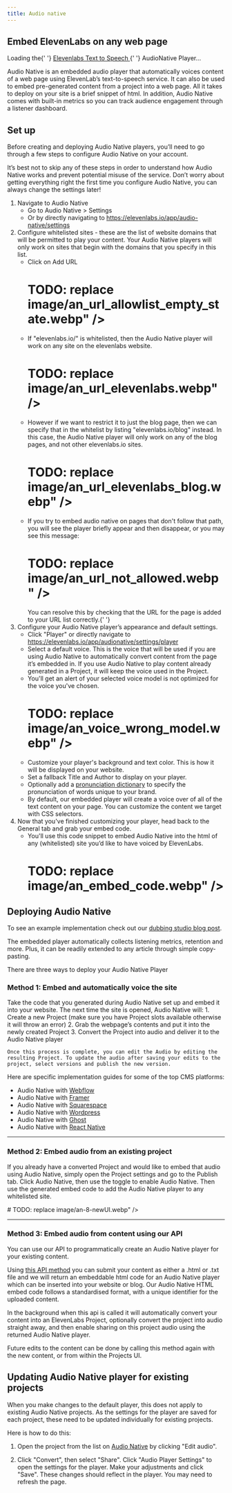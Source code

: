```yaml
---
title: Audio native
---
```


## Embed ElevenLabs on any web page

<div
  id="elevenlabs-audionative-widget"
  data-height="90"
  data-width="100%"
  data-frameBorder="no"
  data-scrolling="no"
  data-publicUserId="8cb6f91dbb1d1b891d2cde8e21c96378281280fd9dac76faac4c7502f022075a"
  data-playerUrl="https://elevenlabs.io/player/index.html"
  data-small="True"
  data-textColor="rgba(0, 0, 0, 1.0)"
  data-backgroundColor="rgba(255, 255, 255, 1.0)"
>
  Loading the{' '}
  <a href="https://elevenlabs.io/text-to-speech" target="_blank" rel="noopener">
    Elevenlabs Text to Speech
  </a>{' '}
  AudioNative Player...
</div>
<script src="https://elevenlabs.io/player/audioNativeHelper.js"></script>

Audio Native is an embedded audio player that automatically voices content of a web page using ElevenLab’s text-to-speech service. It can also be used to embed pre-generated content from a project into a web page. All it takes to deploy on your site is a brief snippet of html. In addition, Audio Native comes with built-in metrics so you can track audience engagement through a listener dashboard.

## Set up

Before creating and deploying Audio Native players, you’ll need to go through a few steps to configure Audio Native on your account.

It’s best not to skip any of these steps in order to understand how Audio Native works and prevent potential misuse of the service. Don’t worry about getting everything right the first time you configure Audio Native, you can always change the settings later!

1. Navigate to Audio Native
   - Go to Audio Native > Settings
   - Or by directly navigating to https://elevenlabs.io/app/audio-native/settings
2. Configure whitelisted sites - these are the list of website domains that will be permitted to play your content. Your Audio Native players will only work on sites that begin with the domains that you specify in this list.
   - Click on Add URL
     # TODO: replace image/an_url_allowlist_empty_state.webp" />
   - If "elevenlabs.io/" is whitelisted, then the Audio Native player will work on any site on the elevenlabs website.
     # TODO: replace image/an_url_elevenlabs.webp" />
   - However if we want to restrict it to just the blog page, then we can specify that in the whitelist by listing "elevenlabs.io/blog" instead. In this case, the Audio Native player will only work on any of the blog pages, and not other elevenlabs.io sites.
     # TODO: replace image/an_url_elevenlabs_blog.webp" />
   - If you try to embed audio native on pages that don't follow that path, you will see the player briefly appear and then disappear, or you may see this message:
     # TODO: replace image/an_url_not_allowed.webp" />
     You can resolve this by checking that the URL for the page is added to your URL list correctly.{' '}
3. Configure your Audio Native player’s appearance and default settings.
   - Click "Player" or directly navigate to https://elevenlabs.io/app/audionative/settings/player
   - Select a default voice. This is the voice that will be used if you are using Audio Native to automatically convert content from the page it’s embedded in. If you use Audio Native to play content already generated in a Project, it will keep the voice used in the Project.
   - You'll get an alert of your selected voice model is not optimized for the voice you've chosen.
     # TODO: replace image/an_voice_wrong_model.webp" />
   - Customize your player's background and text color. This is how it will be displayed on your website.
   - Set a fallback Title and Author to display on your player.
   - Optionally add a [pronunciation dictionary](https://elevenlabs.io/docs/projects/overview#pronunciation-dictionaries) to specify the pronunciation of words unique to your brand.
   - By default, our embedded player will create a voice over of all of the text content on your page. You can customize the content we target with CSS selectors.
4. Now that you've finished customizing your player, head back to the General tab and grab your embed code.
   - You'll use this code snippet to embed Audio Native into the html of any (whitelisted) site you’d like to have voiced by ElevenLabs.
     # TODO: replace image/an_embed_code.webp" />

## Deploying Audio Native

To see an example implementation check out our [dubbing studio blog post](https://elevenlabs.io/blog/introducing-dubbing-studio/).

The embedded player automatically collects listening metrics, retention and more. Plus, it can be readily extended to any article through simple copy-pasting.

There are three ways to deploy your Audio Native Player

### Method 1: Embed and automatically voice the site

Take the code that you generated during Audio Native set up and embed it into your website. The next time the site is opened, Audio Native will: 1. Create a new Project (make sure you have Project slots available otherwise it will throw an error) 2. Grab the webpage’s contents and put it into the newly created Project 3. Convert the Project into audio and deliver it to the Audio Native player

    Once this process is complete, you can edit the Audio by editing the resulting Project. To update the audio after saving your edits to the project, select versions and publish the new version.

Here are specific implementation guides for some of the top CMS platforms:

- Audio Native with [Webflow](https://elevenlabs.io/docs/audio-native/webflow)
- Audio Native with [Framer](https://elevenlabs.io/docs/audio-native/framer)
- Audio Native with [Squarespace](https://elevenlabs.io/docs/audio-native/squarespace)
- Audio Native with [Wordpress](https://elevenlabs.io/docs/audio-native/wordpress)
- Audio Native with [Ghost](https://elevenlabs.io/docs/audio-native/ghost)
- Audio Native with [React Native](https://elevenlabs.io/docs/audio-native/audio-native-react)

---

### Method 2: Embed audio from an existing project

If you already have a converted Project and would like to embed that audio using Audio Native, simply open the Project settings and go to the Publish tab. Click Audio Native, then use the toggle to enable Audio Native. Then use the generated embed code to add the Audio Native player to any whitelisted site.

<Frame># TODO: replace image/an-8-newUI.webp" /></Frame>

---

### Method 3: Embed audio from content using our API

You can use our API to programmatically create an Audio Native player for your existing content.

Using [this API method](https://elevenlabs.io/docs/api-reference/creates-audionative-enabled-project) you can submit your content as either a .html or .txt file and we will return an embeddable html code for an Audio Native player which can be inserted into your website or blog. Our Audio Native HTML embed code follows a standardised format, with a unique identifier for the uploaded content.

In the background when this api is called it will automatically convert your content into an ElevenLabs Project, optionally convert the project into audio straight away, and then enable sharing on this project audio using the returned Audio Native player.

Future edits to the content can be done by calling this method again with the new content, or from within the Projects UI.

## Updating Audio Native player for existing projects

When you make changes to the default player, this does not apply to existing Audio Native projects. As the settings for the player are saved for each project, these need to be updated individually for existing projects.

Here is how to do this:

1.  Open the project from the list on [Audio Native](https://elevenlabs.io/app/audio-native) by clicking "Edit audio".

2.  Click "Convert", then select "Share". Click "Audio Player Settings" to open the settings for the player. Make your adjustments and click "Save". These changes should reflect in the player. You may need to refresh the page.
